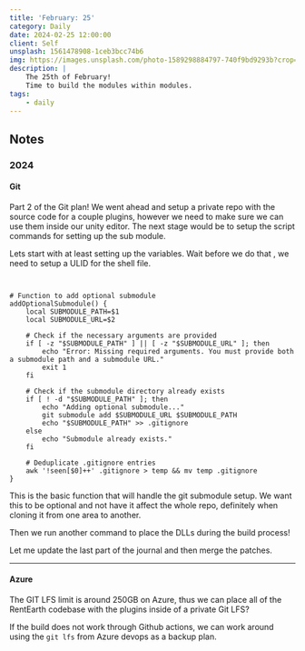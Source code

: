 ```yaml
---
title: 'February: 25'
category: Daily
date: 2024-02-25 12:00:00
client: Self
unsplash: 1561478908-1ceb3bcc74b6
img: https://images.unsplash.com/photo-1589298884797-740f9bd9293b?crop=entropy&cs=srgb&fm=jpg&ixid=MnwzNjM5Nzd8MHwxfHJhbmRvbXx8fHx8fHx8fDE2ODE3NDg2ODY&ixlib=rb-4.0.3&q=85
description: |
    The 25th of February!
    Time to build the modules within modules.
tags:
    - daily
---
```



<MDXJS>

## Notes

</MDXJS>


<MDXJS>

### 2024

<MDXJS>

#### Git

Part 2 of the Git plan! We went ahead and setup a private repo with the source code for a couple plugins, however we need to make sure we can use them inside our unity editor.
The next stage would be to setup the script commands for setting up the sub module.

Lets start with at least setting up the variables. Wait before we do that , we need to setup a ULID for the shell file.

```shell


# Function to add optional submodule
addOptionalSubmodule() {
    local SUBMODULE_PATH=$1
    local SUBMODULE_URL=$2

    # Check if the necessary arguments are provided
    if [ -z "$SUBMODULE_PATH" ] || [ -z "$SUBMODULE_URL" ]; then
        echo "Error: Missing required arguments. You must provide both a submodule path and a submodule URL."
        exit 1
    fi

    # Check if the submodule directory already exists
    if [ ! -d "$SUBMODULE_PATH" ]; then
        echo "Adding optional submodule..."
        git submodule add $SUBMODULE_URL $SUBMODULE_PATH
        echo "$SUBMODULE_PATH" >> .gitignore
    else
        echo "Submodule already exists."
    fi

    # Deduplicate .gitignore entries
    awk '!seen[$0]++' .gitignore > temp && mv temp .gitignore
}

```

This is the basic function that will handle the git submodule setup.
We want this to be optional and not have it affect the whole repo, definitely when cloning it from one area to another.

Then we run another command to place the DLLs during the build process!

Let me update the last part of the journal and then merge the patches.


</MDXJS>

---

<MDXJS>

#### Azure

The GIT LFS limit is around 250GB on Azure, thus we can place all of the RentEarth codebase with the plugins inside of a private Git LFS?

If the build does not work through Github actions, we can work around using the `git lfs` from Azure devops as a backup plan.

</MDXJS>

</MDXJS>